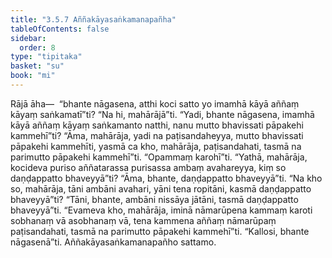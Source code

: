 ```yaml
---
title: "3.5.7 Aññakāyasaṅkamanapañha"
tableOfContents: false
sidebar:
  order: 8
type: "tipitaka"
basket: "su"
book: "mi"
---
```



<DynamicBreadcrumb />

<Division number="79" book="mi" bookNo="28">

<Paragraph number="379" book="mi">
Rājā āha—  “bhante nāgasena, atthi koci satto yo imamhā kāyā aññaṃ kāyaṃ saṅkamatī”ti? “Na hi, mahārājā”ti. “Yadi, bhante nāgasena, imamhā kāyā aññaṃ kāyaṃ saṅkamanto natthi, nanu mutto bhavissati pāpakehi kammehī”ti? “Āma, mahārāja, yadi na paṭisandaheyya, mutto bhavissati pāpakehi kammehīti, yasmā ca kho, mahārāja, paṭisandahati, tasmā na parimutto pāpakehi kammehī”ti.
</Paragraph>

<Paragraph number="380" book="mi">
“Opammaṃ karohī”ti. “Yathā, mahārāja, kocideva puriso aññatarassa purisassa ambaṃ avahareyya, kiṃ so daṇḍappatto bhaveyyā”ti? “Āma, bhante, daṇḍappatto bhaveyyā”ti. “Na kho so, mahārāja, tāni ambāni avahari, yāni tena ropitāni, kasmā daṇḍappatto bhaveyyā”ti? “Tāni, bhante, ambāni nissāya jātāni, tasmā daṇḍappatto bhaveyyā”ti. “Evameva kho, mahārāja, iminā nāmarūpena kammaṃ karoti sobhanaṃ vā asobhanaṃ vā, tena kammena aññaṃ nāmarūpaṃ paṭisandahati, tasmā na parimutto pāpakehi kammehī”ti.
</Paragraph>

<Paragraph number="381" book="mi">
“Kallosi, bhante nāgasenā”ti.

</Paragraph>
</Division>

<Paragraph number="382" type="center" book="mi">
Aññakāyasaṅkamanapañho sattamo.
</Paragraph>